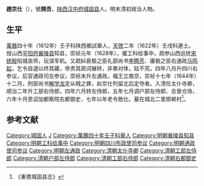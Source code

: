 '''趙京仕'''（{{bd|？||？||}}），號'''開吾'''，[[陕西|陕西]][[汉中府|汉中府]][[城固县|城固县]]人。明末清初政治人物。

==生平==
[[萬曆|萬曆]]四十年（1612年）壬子科陕西鄉試舉人，[[天啓|天啓]]二年（1622年）壬戌科進士。授山西[[平阳府|平阳府]][[襄陵县|襄陵县]]知县，崇祯元年（1628年），擢工科给事中，疏参山西巡抚[[宋统殷|宋统殷]]陷城丧师，玩误军机。又疏紏衰极之臣礼部尚书[[李腾芳|李腾芳]]、庸极之臣右通政[[马鸣起|马鸣起]]，乞令自退以终其藏，帝责其疏词展转，非奏对体，姑不究。四年八月升四川右参议，后官通政司左参议，崇祯末升左通政。福王立南京，崇祯十七年（1644年）十二月，刑部尚书[[解学龙|解学龙]]定从贼之罪，赵京仕列留北后定夺者。入清任太仆寺卿，顺治二年升工部右侍郎，四年六月转左侍郎，五年七月调户部左侍郎、总督仓场，六年十月恩诏加都察院右都御史，七年以年老令致仕。墓在城北二里邯郸村<ref>《重镌城固县志》</ref>。

==参考文献==
{{reflist}}

{{天啓二年壬戌科殿試金榜}}

{{Authority control}}

{{DEFAULTSORT:}}
[[Category:城固人|Category:城固人]]
[[Category:赵姓|J]]
[[Category:萬曆四十年壬子科舉人|Category:萬曆四十年壬子科舉人]]
[[Category:明朝襄陵县知县|Category:明朝襄陵县知县]]
[[Category:明朝工科给事中|Category:明朝工科给事中]]
[[Category:明朝四川布政使司参议|Category:明朝四川布政使司参议]]
[[Category:明朝通政使司参议|Category:明朝通政使司参议]]
[[Category:明朝左通政|Category:明朝左通政]]
[[Category:清朝太仆寺卿|Category:清朝太仆寺卿]]
[[Category:清朝工部左侍郎|Category:清朝工部左侍郎]]
[[Category:清朝户部左侍郎|Category:清朝户部左侍郎]]
[[Category:清朝工部右侍郎|Category:清朝工部右侍郎]]
[[Category:清朝右都御史|Category:清朝右都御史]]


{{明朝官员小作品}}